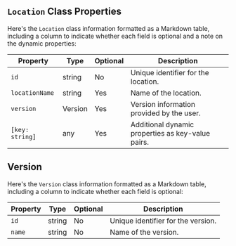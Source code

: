 


## `Location` Class Properties


Here's the `Location` class information formatted as a Markdown table, including a column to indicate whether each field is optional and a note on the dynamic properties:

| Property      | Type    | Optional | Description                               |
|---------------|---------|----------|-------------------------------------------|
| `id`          | string  | No      | Unique identifier for the location.       |
| `locationName`| string  | Yes      | Name of the location.                     |
| `version`     | Version | Yes      | Version information provided by the user. |
| `[key: string]`| any    | Yes      | Additional dynamic properties as key-value pairs. |

## Version

Here's the `Version` class information formatted as a Markdown table, including a column to indicate whether each field is optional:

| Property | Type   | Optional | Description                            |
|----------|--------|----------|----------------------------------------|
| `id`     | string | No       | Unique identifier for the version.     |
| `name`   | string | No       | Name of the version.                   |